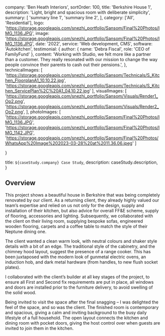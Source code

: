 
  company: 'Ben Heath Interiors',
  sortOrder: 100,
  title: 'Berkshire House 1',
  description:
    'Light, bright and spacious room with deliberate simplicity',
  summary: [
    'summary line 1',
    'summary line 2',
  ],
  category: ['All', 'Residential'],
  logo: 'https://storage.googleapis.com/snezhi_portfolio/Sansom/Final%20Photos/IMG_1136.JPG',
  image: 'https://storage.googleapis.com/snezhi_portfolio/Sansom/Final%20Photos/IMG_1136.JPG',
  date: '2022',
  service: 'Web development, CMS',
  software: 'Autokitchen',
  testimonial: {
    author: { name: 'Debra Fiscal', role: 'CEO of FamilyFund' },
    content:
      'Working with Studio, we felt more like a partner than a customer. They really resonated with our mission to change the way people convince their parents to cash out their pensions.',
  },
  technicalImages: [
    'https://storage.googleapis.com/snezhi_portfolio/Sansom/Technicals/S_Kitchen_FloorplanA1_10.10.22.jpg',
    'https://storage.googleapis.com/snezhi_portfolio/Sansom/Technicals/S_Kitchen_ServicePlan%2C%20A1_04.10.22.jpg'
  ],
  visualImages: [
    'https://storage.googleapis.com/snezhi_portfolio/Sansom/Visuals/Render1_Op2.png',
    'https://storage.googleapis.com/snezhi_portfolio/Sansom/Visuals/Render2_Op2.png',
  ],
  photoImages: [
    'https://storage.googleapis.com/snezhi_portfolio/Sansom/Final%20Photos/IMG_1136.JPG',
    'https://storage.googleapis.com/snezhi_portfolio/Sansom/Final%20Photos/IMG_1142.JPG',
    'https://storage.googleapis.com/snezhi_portfolio/Sansom/Final%20Photos/WhatsApp%20Image%202023-03-28%20at%2011.36.06.jpeg'
  ]

}

  title: `${caseStudy.company} Case Study`,
  description: caseStudy.description,
}

## Overview

This project shows a beautiful house in Berkshire that was being completely renovated by our client. As a returning client, they already highly valued our team’s expertise and relied on us not only for the design, supply and installation of their kitchen, but also advice for overall FF&E scheme, supply of flooring, accessories and lighting. Subsequently, we collaborated with the client on their living room, supplying bespoke sofas, engineered wooden flooring, carpets and a coffee table to match the style of their Neptune dining one.

The client wanted a clean warm look, with neutral colours and shaker style details with a bit of an edge. The traditional style of the cabinetry, and the chimney hood layout, suggest the presence of a range cooker. This has been juxtaposed with the modern look of gunmetal electric ovens, an induction hob, and dark metal hardware (from handles, to new flush socket plates).

I collaborated with the client’s builder at all key stages of the project, to ensure all First and Second fix requirements are put in place, all windows and doors are installed prior to the furniture delivery, to avoid swelling of the solid wood. 

Being invited to visit the space after the final snagging – I was delighted the feel of the space, and so was the client. The finished room is contemporary  and spacious, giving a calm and inviting background to the busy daily lifestyle of a full household. The open layout connects the kitchen and dining room with pocket doors, giving the host control over when guests are invited to join them in the kitchen.  



